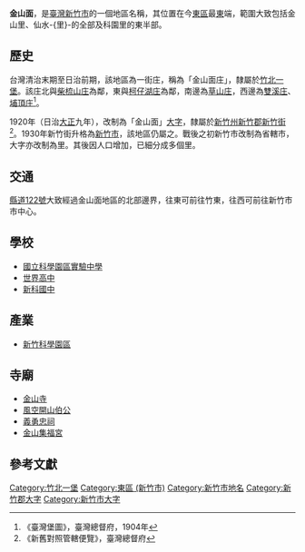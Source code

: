 {{noteTA
|1 = zh-cn:庄; zh-hk:庄; zh-tw:庄;
}}
'''金山面'''，是[[臺灣|臺灣]][[新竹市|新竹市]]的一個地區名稱，其位置在今[[東區_(新竹市)|東區]]最[[東|東]]端，範圍大致包括金山里、仙水-{里}-的全部及科園里的東半部。

==歷史==
台灣清治末期至日治前期，該地區為一街庄，稱為「金山面庄」，隸屬於[[竹北一堡|竹北一堡]]。該庄北與[[柴梳山庄|柴梳山庄]]為鄰，東與[[柯仔湖庄|柯仔湖庄]]為鄰，南邊為[[寶山_(大字)|草山庄]]，西邊為[[雙溪_(新竹縣)|雙溪庄]]、[[埔頂_(新竹市)|埔頂庄]]<ref>《臺灣堡圖》，臺灣總督府，1904年</ref>。

1920年（日治[[大正|大正]]九年），改制為「金山面」[[大字|大字]]，隸屬於[[新竹州|新竹州]][[新竹郡|新竹郡]][[新竹街|新竹街]]<ref>《新舊對照管轄便覽》，臺灣總督府</ref>。1930年新竹街升格為[[新竹市_(州轄市)|新竹市]]，該地區仍屬之。戰後之初新竹市改制為省轄市，大字亦改制為里。其後因人口增加，已細分成多個里。

==交通==
[[縣道122號|縣道122號]]大致經過金山面地區的北部邊界，往東可前往竹東，往西可前往新竹市市中心。

==學校==
* [[國立科學工業園區實驗高級中學|國立科學園區實驗中學]]
* [[世界高中|世界高中]]
* [[新科國中|新科國中]]

==產業==
* [[新竹科學園區|新竹科學園區]]

==寺廟==
* [[新竹金山寺|金山寺]]
*[[風空開山伯公|風空開山伯公]]
*[[義勇忠祠|義勇忠祠]]
*[[金山集福宮|金山集福宮]]

==參考文獻==
{{reflist}}

{{新竹郡}}
{{新竹市舊町名}}

[[Category:竹北一堡|Category:竹北一堡]]
[[Category:東區_(新竹市)|Category:東區 (新竹市)]]
[[Category:新竹市地名|Category:新竹市地名]]
[[Category:新竹郡大字|Category:新竹郡大字]]
[[Category:新竹市大字|Category:新竹市大字]]